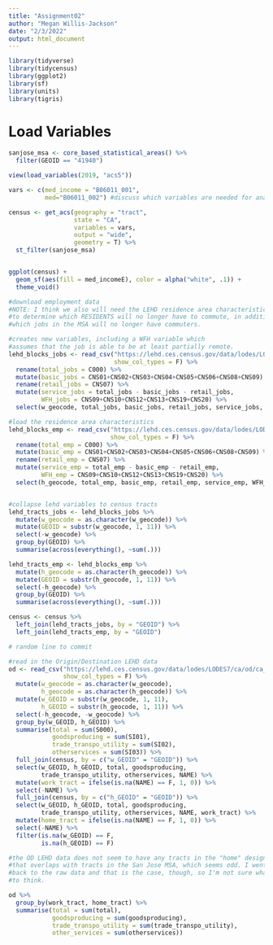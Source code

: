```yaml
---
title: "Assignment02"
author: "Megan Willis-Jackson"
date: "2/3/2022"
output: html_document
---
```


```r
library(tidyverse)
library(tidycensus)
library(ggplot2)
library(sf)
library(units)
library(tigris)


```

# Load Variables

```r
sanjose_msa <- core_based_statistical_areas() %>%
  filter(GEOID == "41940")

view(load_variables(2019, "acs5"))

vars <- c(med_income = "B06011_001",
          med="B06011_002") #discuss which variables are needed for analysis

census <- get_acs(geography = "tract",
                  state = "CA",
                  variables = vars,
                  output = "wide",
                  geometry = T) %>%
  st_filter(sanjose_msa)


ggplot(census) +
  geom_sf(aes(fill = med_incomeE), color = alpha("white", .1)) +
  theme_void()

#download employment data
#NOTE: I think we also will need the LEHD residence area characteristics,
#to determine which RESIDENTS will no longer have to commute, in addition to 
#which jobs in the MSA will no longer have commuters.

#creates new variables, including a WFH variable which
#assumes that the job is able to be at least partially remote.
lehd_blocks_jobs <- read_csv("https://lehd.ces.census.gov/data/lodes/LODES7/ca/wac/ca_wac_S000_JT00_2019.csv.gz", 
                             show_col_types = F) %>%
  rename(total_jobs = C000) %>%
  mutate(basic_jobs = CNS01+CNS02+CNS03+CNS04+CNS05+CNS06+CNS08+CNS09) %>%
  rename(retail_jobs = CNS07) %>%
  mutate(service_jobs = total_jobs - basic_jobs - retail_jobs,
         WFH_jobs = CNS09+CNS10+CNS12+CNS13+CNS19+CNS20) %>%
  select(w_geocode, total_jobs, basic_jobs, retail_jobs, service_jobs, WFH_jobs)

#load the residence area characteristics
lehd_blocks_emp <- read_csv("https://lehd.ces.census.gov/data/lodes/LODES7/ca/rac/ca_rac_S000_JT00_2019.csv.gz",
                            show_col_types = F) %>%
  rename(total_emp = C000) %>%
  mutate(basic_emp = CNS01+CNS02+CNS03+CNS04+CNS05+CNS06+CNS08+CNS09) %>%
  rename(retail_emp = CNS07) %>%
  mutate(service_emp = total_emp - basic_emp - retail_emp,
         WFH_emp = CNS09+CNS10+CNS12+CNS13+CNS19+CNS20) %>%
  select(h_geocode, total_emp, basic_emp, retail_emp, service_emp, WFH_emp)


#collapse lehd variables to census tracts
lehd_tracts_jobs <- lehd_blocks_jobs %>%
  mutate(w_geocode = as.character(w_geocode)) %>%
  mutate(GEOID = substr(w_geocode, 1, 11)) %>%
  select(-w_geocode) %>%
  group_by(GEOID) %>%
  summarise(across(everything(), ~sum(.))) 

lehd_tracts_emp <- lehd_blocks_emp %>%
  mutate(h_geocode = as.character(h_geocode)) %>%
  mutate(GEOID = substr(h_geocode, 1, 11)) %>%
  select(-h_geocode) %>%
  group_by(GEOID) %>%
  summarise(across(everything(), ~sum(.))) 

census <- census %>%
  left_join(lehd_tracts_jobs, by = "GEOID") %>%
  left_join(lehd_tracts_emp, by = "GEOID")

# random line to commit

#read in the Origin/Destination LEHD data
od <- read_csv("https://lehd.ces.census.gov/data/lodes/LODES7/ca/od/ca_od_aux_JT00_2019.csv.gz",
               show_col_types = F) %>%
  mutate(w_geocode = as.character(w_geocode),
         h_geocode = as.character(h_geocode)) %>%
  mutate(w_GEOID = substr(w_geocode, 1, 11),
         h_GEOID = substr(h_geocode, 1, 11)) %>%
  select(-h_geocode, -w_geocode) %>%
  group_by(w_GEOID, h_GEOID) %>%
  summarise(total = sum(S000),
            goodsproducing = sum(SI01),
            trade_transpo_utility = sum(SI02),
            otherservices = sum(SI03)) %>%
  full_join(census, by = c("w_GEOID" = "GEOID")) %>%
  select(w_GEOID, h_GEOID, total, goodsproducing, 
         trade_transpo_utility, otherservices, NAME) %>%
  mutate(work_tract = ifelse(is.na(NAME) == F, 1, 0)) %>%
  select(-NAME) %>%
  full_join(census, by = c("h_GEOID" = "GEOID")) %>%
  select(w_GEOID, h_GEOID, total, goodsproducing, 
         trade_transpo_utility, otherservices, NAME, work_tract) %>%
  mutate(home_tract = ifelse(is.na(NAME) == F, 1, 0)) %>%
  select(-NAME) %>%
  filter(is.na(w_GEOID) == F,
         is.na(h_GEOID) == F)

#the OD LEHD data does not seem to have any tracts in the "home" designation
#that overlaps with tracts in the San Jose MSA, which seems odd. I went
#back to the raw data and that is the case, though, so I'm not sure what 
#to think.

od %>%
  group_by(work_tract, home_tract) %>%
  summarise(total = sum(total),
            goodsproducing = sum(goodsproducing),
            trade_transpo_utility = sum(trade_transpo_utility),
            other_services = sum(otherservices))

```









